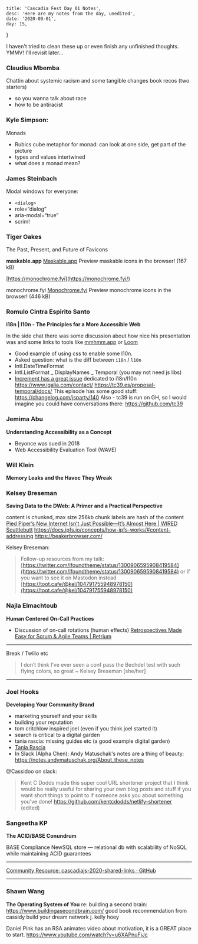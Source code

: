 

    title: 'Cascadia Fest Day 01 Notes',
    desc: 'Here are my notes from the day, unedited',
    date: '2020-09-01',
    day: 15,
}


I haven't tried to clean these up or even finish any unfinished thoughts. YMMV!
I'll revisit later...

### Claudius Mbemba

Chattin about systemic racism and some tangible changes book recos (two
starters)

-   so you wanna talk about race
-   how to be antiracist

### Kyle Simpson:

Monads

-   Rubics cube metaphor for monad: can look at one side, get part of the
    picture
-   types and values intertwined
-   what does a monad mean?

### James Steinbach

Modal windows for everyone:

-   `<dialog>`
-   role=“dialog”
-   aria-modal=“true”
-   scrim!

### Tiger Oakes

The Past, Present, and Future of Favicons

**maskable.app** [Maskable.app](https://maskable.app/) Preview maskable icons in
the browser! (167 kB)

[https://monochrome.fyi](https://monochrome.fyi/)

monochrome.fyi [Monochrome.fyi](https://monochrome.fyi/) Preview monochrome
icons in the browser! (446 kB)

### Romulo Cintra Espirito Santo

**i18n | l10n - The Principles for a More Accessible Web**

In the side chat there was some discussion about how nice his presentation was
and some links to tools like [mmhmm.app](https://www.mmhmm.app/) or
[Loom](http://loom.com/)

-   Good example of using css to enable some l10n.
-   Asked question: what is the diff between `i18n` / `l10n`
-   Intl.DateTimeFormat
-   Intl.ListFormat _ DisplayNames _ Temporal (you may not need js libs)
-   [Increment has a great issue](https://increment.com/internationalization/)
    dedicated to i18n/l10n  
    https://www.igalia.com/contact/ https://tc39.es/proposal-temporal/docs/ This
    episode has some good stuff: https://changelog.com/jsparty/140 Also - tc39
    is run on GH, so I would imagine you could have conversations there:
    https://github.com/tc39

### Jemima Abu

**Understanding Accessibility as a Concept**

-   Beyonce was sued in 2018
-   Web Accessibility Evaluation Tool (WAVE)

### Will Klein

**Memory Leaks and the Havoc They Wreak**

### Kelsey Breseman

**Saving Data to the DWeb: A Primer and a Practical Perspective** 

content is chunked, max size 256kb chunk labels are hash of the content
[Pied Piper’s New Internet Isn’t Just Possible—It’s Almost Here | WIRED](https://www.wired.com/2017/06/pied-pipers-new-internet-isnt-just-possible-almost/)
[Scuttlebutt](https://scuttlebutt.nz/%0A)
https://docs.ipfs.io/concepts/how-ipfs-works/#content-addressing
https://beakerbrowser.com/

Kelsey Breseman:
> Follow-up resources from my talk:
> [https://twitter.com/ifoundtheme/status/1300906595908419584](https://twitter.com/ifoundtheme/status/1300906595908419584)
> or if you want to see it on Mastodon instead
> [https://toot.cafe/@kel/104791755948978150](https://toot.cafe/@kel/104791755948978150)

### Najla Elmachtoub

**Human Centered On-Call Practices**

-   Discussion of on-call rotations (human effects)
    [Retrospectives Made Easy for Scrum & Agile Teams | Retrium](https://www.retrium.com)

---

Break / Twilio etc 

> I don’t think I’ve ever seen a conf pass the Bechdel test with such flying
> colors, so great ~ Kelsey Breseman [she/her]

---

### Joel Hooks

**Developing Your Community Brand**

-   marketing yourself and your skills
-   building your reputation
-   tom critchlow inspired joel (even if you think joel started it)
-   search is critical to a digital garden
-   tania rascia: missing guides etc (a good example digital garden)
-   [Tania Rascia](https://www.taniarascia.com/%0A)
-   In Slack (Alpha Chen): Andy Matuschak's notes are a thing of beauty:
    https://notes.andymatuschak.org/About_these_notes

@Cassidoo on slack:

> Kent C Dodds made this super cool URL shortener project that I think would be
> really useful for sharing your own blog posts and stuff if you want short
> things to point to if someone asks you about something you've done!
> https://github.com/kentcdodds/netlify-shortener (edited)

### Sangeetha KP

**The ACID/BASE Conundrum**

BASE Compliance NewSQL store — relational db with scalability of NoSQL while
maintaining ACID guarantees

---

[Community Resource: cascadiajs-2020-shared-links · GitHub](https://gist.github.com/JessicaG/c0beee4ac6d9e5e153ef40767dd558f8)

---

### Shawn Wang

**The Operating System of You** re: building a second brain:
https://www.buildingasecondbrain.com/ good book recommendation from cassidy
build your dream network j. kelly hoey

Daniel Pink has an RSA animates video about motivation, it is a GREAT place to
start. https://www.youtube.com/watch?v=u6XAPnuFjJc
